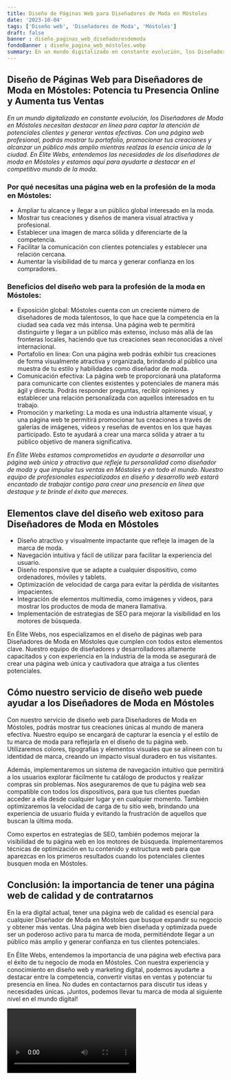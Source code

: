 ```yaml
---
title: Diseño de Páginas Web para Diseñadores de Moda en Móstoles
date: '2023-10-04'
tags: ['Diseño web', 'Diseñadores de Moda', 'Móstoles']
draft: false
banner : diseño_paginas_web_diseñadoresdemoda
fondoBanner : diseño_pagina_web_móstoles.webp
summary: En un mundo digitalizado en constante evolución, los Diseñadores de Moda en Móstoles necesitan destacar en línea para captar la atención de potenciales clientes y generar ventas efectivas. Con una página web profesional, podrás mostrar tu portafolio, promocionar tus creaciones y alcanzar un público más amplio mientras realzas la esencia única de la ciudad. En Élite Webs, entendemos las necesidades de los diseñadores de moda en Móstoles y estamos aquí para ayudarte a destacar en el competitivo mundo de la moda.
---
```


## Diseño de Páginas Web para Diseñadores de Moda en Móstoles: Potencia tu Presencia Online y Aumenta tus Ventas

*En un mundo digitalizado en constante evolución, los Diseñadores de Moda en Móstoles necesitan destacar en línea para captar la atención de potenciales clientes y generar ventas efectivas. Con una página web profesional, podrás mostrar tu portafolio, promocionar tus creaciones y alcanzar un público más amplio mientras realzas la esencia única de la ciudad. En Élite Webs, entendemos las necesidades de los diseñadores de moda en Móstoles y estamos aquí para ayudarte a destacar en el competitivo mundo de la moda.*

### Por qué necesitas una página web en la profesión de la moda en Móstoles:

- Ampliar tu alcance y llegar a un público global interesado en la moda.
- Mostrar tus creaciones y diseños de manera visual atractiva y profesional.
- Establecer una imagen de marca sólida y diferenciarte de la competencia.
- Facilitar la comunicación con clientes potenciales y establecer una relación cercana.
- Aumentar la visibilidad de tu marca y generar confianza en los compradores.

### Beneficios del diseño web para la profesión de la moda en Móstoles:

- Exposición global: Móstoles cuenta con un creciente número de diseñadores de moda talentosos, lo que hace que la competencia en la ciudad sea cada vez más intensa. Una página web te permitirá distinguirte y llegar a un público más extenso, incluso más allá de las fronteras locales, haciendo que tus creaciones sean reconocidas a nivel internacional.
- Portafolio en línea: Con una página web podrás exhibir tus creaciones de forma visualmente atractiva y organizada, brindando al público una muestra de tu estilo y habilidades como diseñador de moda.
- Comunicación efectiva: La página web te proporcionará una plataforma para comunicarte con clientes existentes y potenciales de manera más ágil y directa. Podrás responder preguntas, recibir opiniones y establecer una relación personalizada con aquellos interesados en tu trabajo.
- Promoción y marketing: La moda es una industria altamente visual, y una página web te permitirá promocionar tus creaciones a través de galerías de imágenes, vídeos y reseñas de eventos en los que hayas participado. Esto te ayudará a crear una marca sólida y atraer a tu público objetivo de manera significativa.

*En Élite Webs estamos comprometidos en ayudarte a desarrollar una página web única y atractiva que refleje tu personalidad como diseñador de moda y que impulse tus ventas en Móstoles y en todo el mundo. Nuestro equipo de profesionales especializados en diseño y desarrollo web estará encantado de trabajar contigo para crear una presencia en línea que destaque y te brinde el éxito que mereces.*

<GifSeo />

<Cta />

## Elementos clave del diseño web exitoso para Diseñadores de Moda en Móstoles

- Diseño atractivo y visualmente impactante que refleje la imagen de la marca de moda.
- Navegación intuitiva y fácil de utilizar para facilitar la experiencia del usuario.
- Diseño responsive que se adapte a cualquier dispositivo, como ordenadores, móviles y tablets.
- Optimización de velocidad de carga para evitar la pérdida de visitantes impacientes.
- Integración de elementos multimedia, como imágenes y videos, para mostrar los productos de moda de manera llamativa.
- Implementación de estrategias de SEO para mejorar la visibilidad en los motores de búsqueda.

En Élite Webs, nos especializamos en el diseño de páginas web para Diseñadores de Moda en Móstoles que cumplen con todos estos elementos clave. Nuestro equipo de diseñadores y desarrolladores altamente capacitados y con experiencia en la industria de la moda se asegurará de crear una página web única y cautivadora que atraiga a tus clientes potenciales.

## Cómo nuestro servicio de diseño web puede ayudar a los Diseñadores de Moda en Móstoles

Con nuestro servicio de diseño web para Diseñadores de Moda en Móstoles, podrás mostrar tus creaciones únicas al mundo de manera efectiva. Nuestro equipo se encargará de capturar la esencia y el estilo de tu marca de moda para reflejarla en el diseño de tu página web. Utilizaremos colores, tipografías y elementos visuales que se alineen con tu identidad de marca, creando un impacto visual duradero en tus visitantes.

Además, implementaremos un sistema de navegación intuitivo que permitirá a los usuarios explorar fácilmente tu catálogo de productos y realizar compras sin problemas. Nos aseguraremos de que tu página web sea compatible con todos los dispositivos, para que tus clientes puedan acceder a ella desde cualquier lugar y en cualquier momento. También optimizaremos la velocidad de carga de tu sitio web, brindando una experiencia de usuario fluida y evitando la frustración de aquellos que buscan la última moda.

Como expertos en estrategias de SEO, también podemos mejorar la visibilidad de tu página web en los motores de búsqueda. Implementaremos técnicas de optimización en tu contenido y estructura web para que aparezcas en los primeros resultados cuando los potenciales clientes busquen moda en Móstoles.

## Conclusión: la importancia de tener una página web de calidad y de contratarnos

En la era digital actual, tener una página web de calidad es esencial para cualquier Diseñador de Moda en Móstoles que busque expandir su negocio y obtener más ventas. Una página web bien diseñada y optimizada puede ser un poderoso activo para tu marca de moda, permitiéndote llegar a un público más amplio y generar confianza en tus clientes potenciales.

En Élite Webs, entendemos la importancia de una página web efectiva para el éxito de tu negocio de moda en Móstoles. Con nuestra experiencia y conocimiento en diseño web y marketing digital, podemos ayudarte a destacar entre la competencia, convertir visitas en ventas y potenciar tu presencia en línea. No dudes en contactarnos para discutir tus ideas y necesidades únicas. ¡Juntos, podemos llevar tu marca de moda al siguiente nivel en el mundo digital!

<Video />

<CtaBot job='Diseñadores de Moda' city='Móstoles'/>

<Gmaps query='Móstoles+españa+maps' />